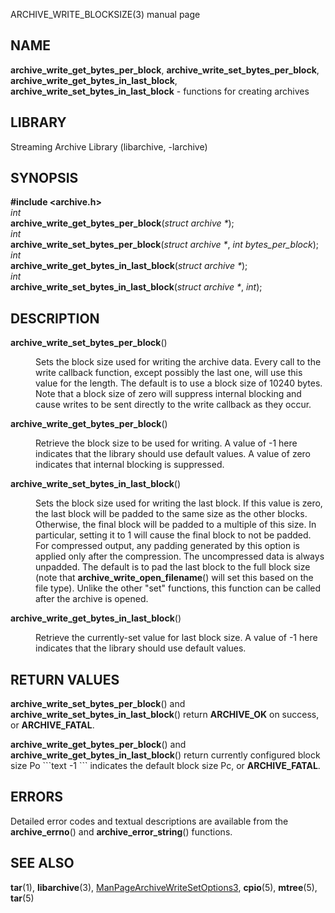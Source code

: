ARCHIVE_WRITE_BLOCKSIZE(3) manual page 
== NAME == 
'''archive_write_get_bytes_per_block''', 
'''archive_write_set_bytes_per_block''', 
'''archive_write_get_bytes_in_last_block''', 
'''archive_write_set_bytes_in_last_block''' 
- functions for creating archives 
== LIBRARY == 
Streaming Archive Library (libarchive, -larchive) 
== SYNOPSIS == 
'''<nowiki>#include <archive.h></nowiki>''' 
<br> 
''int'' 
<br> 
'''archive_write_get_bytes_per_block'''(''struct archive *''); 
<br> 
''int'' 
<br> 
'''archive_write_set_bytes_per_block'''(''struct archive *'', ''int bytes_per_block''); 
<br> 
''int'' 
<br> 
'''archive_write_get_bytes_in_last_block'''(''struct archive *''); 
<br> 
''int'' 
<br> 
'''archive_write_set_bytes_in_last_block'''(''struct archive *'', ''int''); 
== DESCRIPTION == 
<dl> 
<dt>'''archive_write_set_bytes_per_block'''()</dt><dd> 
Sets the block size used for writing the archive data. 
Every call to the write callback function, except possibly the last one, will 
use this value for the length. 
The default is to use a block size of 10240 bytes. 
Note that a block size of zero will suppress internal blocking 
and cause writes to be sent directly to the write callback as they occur. 
</dd><dt>'''archive_write_get_bytes_per_block'''()</dt><dd> 
Retrieve the block size to be used for writing. 
A value of -1 here indicates that the library should use default values. 
A value of zero indicates that internal blocking is suppressed. 
</dd><dt>'''archive_write_set_bytes_in_last_block'''()</dt><dd> 
Sets the block size used for writing the last block. 
If this value is zero, the last block will be padded to the same size 
as the other blocks. 
Otherwise, the final block will be padded to a multiple of this size. 
In particular, setting it to 1 will cause the final block to not be padded. 
For compressed output, any padding generated by this option 
is applied only after the compression. 
The uncompressed data is always unpadded. 
The default is to pad the last block to the full block size (note that 
'''archive_write_open_filename'''() 
will set this based on the file type). 
Unlike the other 
"set" 
functions, this function can be called after the archive is opened. 
</dd><dt>'''archive_write_get_bytes_in_last_block'''()</dt><dd> 
Retrieve the currently-set value for last block size. 
A value of -1 here indicates that the library should use default values. 
</dd></dl> 
== RETURN VALUES == 
'''archive_write_set_bytes_per_block'''() 
and 
'''archive_write_set_bytes_in_last_block'''() 
return 
'''ARCHIVE_OK''' 
on success, or 
'''ARCHIVE_FATAL'''. 

'''archive_write_get_bytes_per_block'''() 
and 
'''archive_write_get_bytes_in_last_block'''() 
return currently configured block size 
Po 
```text 
-1 
``` 
indicates the default block size 
Pc, 
or 
'''ARCHIVE_FATAL'''. 
== ERRORS == 
Detailed error codes and textual descriptions are available from the 
'''archive_errno'''() 
and 
'''archive_error_string'''() 
functions. 
== SEE ALSO == 
'''tar'''(1), 
'''libarchive'''(3), 
[[ManPageArchiveWriteSetOptions3]], 
'''cpio'''(5), 
'''mtree'''(5), 
'''tar'''(5) 

